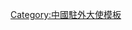 {{Navbox
|name=中国驻美国大使
|title=[[中国驻美国大使]]
|image=<!--
[[File:Flag of the Qing Dynasty (1889-1912).svg|100px]] <br>[[File:Flag of the Republic of China.svg|100px]]<br> [[File:Flag of the People's Republic of China.svg|100px]]
-->
|state={{{state<includeonly>|collapsed</includeonly>}}}

|group1={{nowrap begin}}{{QING}}出使[[美国]]钦差大臣{{nowrap end}}1875-1912
|group1style=background:#FFF0B4;
|list1=[[陈兰彬]]（1875-1881）{{to}}[[鄭藻如]]（1881-1885）{{to}}[[張蔭桓]]（1885-1889）{{to}}[[崔国因]]（1889-1893）{{to}}[[杨儒|杨　儒]]（1893-1896）{{to}}[[伍廷芳]]（1896-1902）{{to}}[[梁诚|梁　诚]]（1902-1907）{{to}}[[伍廷芳]]（1907-1909）{{to}}[[張蔭棠]]（1909-1911）{{to}}[[施肇基]]（1911-1912）

|group2={{nowrap begin}}{{flagicon|ROC|1912}} {{ROC}}驻[[美国]]公使{{nowrap end}}1912-1935
|list2=[[張蔭棠]]（1912-1913）{{to}}[[夏偕復]]（1913-1915）{{to}}[[顾维钧]]（1915-1920）{{to}}[[施肇基]]（1920-1929）{{to}}[[伍朝樞]]（1929-1931）{{to}}[[颜惠庆]]（1931-1933）{{to}}[[施肇基]]（1933-1935）

|group3={{ROC}}驻[[美国]]大使<br />1935-1979
|list3=[[施肇基]]（1935-1936）{{to}}[[王正廷]]（1936-1938）{{to}}[[胡適]]（1938-1942）{{to}}[[魏道明]]（1942-1946）{{to}}[[顾维钧]]（1946-1956）{{to}}[[董显光]]（1956-1958）{{to}}[[葉公超]]（1958-1961）{{to}}[[蔣廷黻]]（1961-1965）{{to}}[[周书楷]]（1965-1971）{{to}}[[沈劍虹]]（1971-1979，斷交後變更名稱）

|group6={{PRC}}<br />驻[[美国]]联络处主任<br />1973-1979
|group6style=background:#ffc2c2;
|list6=[[黄镇|黄　镇]]（1973-1977）{{to}}[[柴泽民]]（1978-1979）

|group7={{nowrap begin}}{{PRC}}驻[[美国]]大使{{nowrap end}}1979年至今
|group7style=background:#ffc2c2;
|list7=[[柴泽民]]（1979-1982）{{to}}[[章文晋]]（1983-1985）{{to}}[[韩叙|韩　叙]]（1985-1989）{{to}}[[朱启祯]]（1989-1993）{{to}}[[李道豫]]（1993-1998）{{to}}[[李肇星]]（1998-2001）{{to}}[[杨洁篪]]（2001-2005）{{to}}[[周文重]]（2005-2010）{{to}}[[张业遂]]（2010-2013）{{to}}[[崔天凯]]（2013-2021）{{to}}[[秦刚|秦　刚]]（2021-'''现任'''）
}}<noinclude>

[[Category:中华人民共和国驻美国大使| ]]
[[Category:中华民国驻美国大使| ]]
[[Category:出使美国钦差大臣| ]]
[[Category:中國駐外大使模板]]
</noinclude>